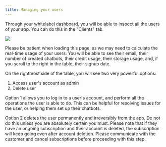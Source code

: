 ```yaml
---
title: Managing your users
---
```


Through your [whitelabel dashboard](https://partners.innochat.ch), you will be able to inspect all the users of your app. You can do this in the "Clients" tab. 

<Frame>
  <img src="/images/whitelabel-user-1.png" />
</Frame>

Please be patient when loading this page, as we may need to calculate the real-time usage of your users. You will be able to see their email, their number of created chatbots, their credit usage, their storage usage, and, if you scroll to the right in the table, their signup date.

On the rightmost side of the table, you will see two very powerful options:
1. Access user's account as admin
2. Delete user

Option 1 allows you to log in to a user's account, and perform all the operations the user is able to do. This can be helpful for resolving issues for the user, or helping them set up their chatbots.

Option 2 deletes the user permanently and irreversibly from the app. Do not do this unless you are absolutely certain you must. Please note that if they have an ongoing subscription and their account is deleted, the subscription will keep going even after account deletion. Please communicate with the customer and cancel subscriptions before proceeding with this step. 
